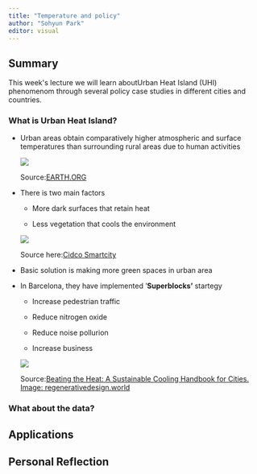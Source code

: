 ```yaml
---
title: "Temperature and policy"
author: "Sohyun Park"
editor: visual
---
```


## Summary

This week\'s lecture we will learn aboutUrban Heat Island (UHI) phenomenom through several policy case studies in different cities and countries.

### What is Urban Heat Island?

-   Urban areas obtain comparatively higher atmospheric and surface temperatures than surrounding rural areas due to human activities 

    ![](images/paste-5F59953D.png)

    Source:[EARTH.ORG](https://earth.org/data_visualization/urban-heat-islands/)

-   There is two main factors

    -   More dark surfaces that retain heat

    -   Less vegetation that cools the environment

    ![](images/paste-13A87A48.png)

    Source here:[Cidco Smartcity](https://niua.org/cidco/urban-heat-island-effect-causes-and-remedies/)

-   Basic solution is making more green spaces in urban area

-   In Barcelona, they have implemented '**Superblocks'** startegy

    -   Increase pedestrian traffic

    -   Reduce nitrogen oxide

    -   Reduce noise pollurion

    -   Increase business

    ![](images/paste-1DC2658B.png)

    Source:[Beating the Heat: A Sustainable Cooling Handbook for Cities. Image: regenerativedesign.world](https://regenerativedesign.world/superblocks/?utm_source=rss&utm_medium=rss&utm_campaign=superblocks)

### What about the data?

## Applications

## Personal Reflection
